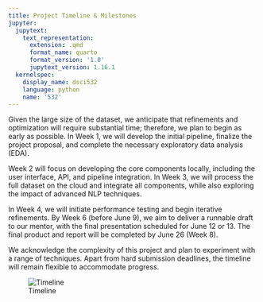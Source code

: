 ```yaml
---
title: Project Timeline & Milestones
jupyter:
  jupytext:
    text_representation:
      extension: .qmd
      format_name: quarto
      format_version: '1.0'
      jupytext_version: 1.16.1
  kernelspec:
    display_name: dsci532
    language: python
    name: '532'
---
```



Given the large size of the dataset, we anticipate that refinements and optimization will require substantial time; therefore, we plan to begin as early as possible. In Week 1, we will develop the initial pipeline, finalize the project proposal, and complete the necessary exploratory data analysis (EDA).

Week 2 will focus on developing the core components locally, including the user interface, API, and pipeline integration. In Week 3, we will process the full dataset on the cloud and integrate all components, while also exploring the impact of advanced NLP techniques.

In Week 4, we will initiate performance testing and begin iterative refinements. By Week 6 (before June 9), we aim to deliver a runnable draft to our mentor, with the final presentation scheduled for June 12 or 13. The final product and report will be completed by June 26 (Week 8).

We acknowledge the complexity of this project and plan to experiment with a range of techniques. Apart from hard submission deadlines, the timeline will remain flexible to accommodate progress. 

![Timeline](../img/Timeline.png)


